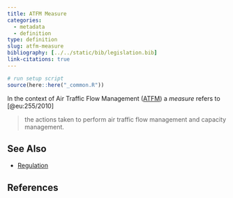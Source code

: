 ```yaml
---
title: ATFM Measure
categories:
  - metadata
  - definition
type: definition
slug: atfm-measure
bibliography: [../../static/bib/legislation.bib]
link-citations: true
---
```

```r
# run setup script
source(here::here("_common.R"))
```


In the context of Air Traffic Flow Management ([ATFM](/acronym/atfm/)) a *measure* refers to [@eu:255/2010]

> the actions taken to perform air traffic flow management and capacity management.


## See Also

* [Regulation](/definition/regulation/)


## References

